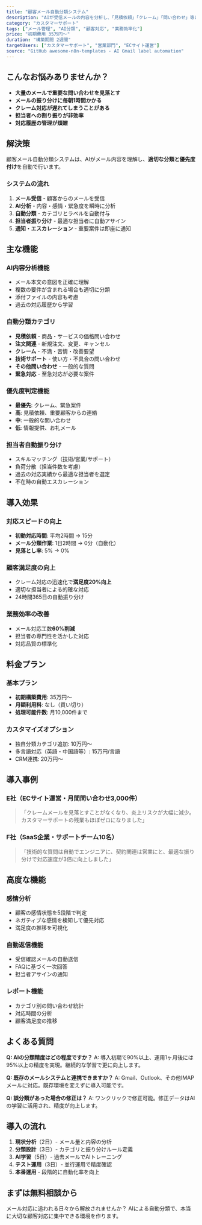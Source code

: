 ```yaml
---
title: "顧客メール自動分類システム"
description: "AIが受信メールの内容を分析し、「見積依頼」「クレーム」「問い合わせ」等に自動分類。対応優先度の判定と担当者振り分けまで完全自動化。"
category: "カスタマーサポート"
tags: ["メール管理", "AI分類", "顧客対応", "業務効率化"]
price: "初期費用 35万円〜"
duration: "構築期間 2週間"
targetUsers: ["カスタマーサポート", "営業部門", "ECサイト運営"]
source: "GitHub awesome-n8n-templates - AI Gmail label automation"
---
```


## こんなお悩みありませんか？

- **大量のメールで重要な問い合わせを見落とす**
- **メールの振り分けに毎朝1時間かかる**
- **クレーム対応が遅れてしまうことがある**
- **担当者への割り振りが非効率**
- **対応履歴の管理が煩雑**

## 解決策

顧客メール自動分類システムは、AIがメール内容を理解し、**適切な分類と優先度付け**を自動で行います。

### システムの流れ

1. **メール受信** - 顧客からのメールを受信
2. **AI分析** - 内容・感情・緊急度を瞬時に分析
3. **自動分類** - カテゴリとラベルを自動付与
4. **担当者振り分け** - 最適な担当者に自動アサイン
5. **通知・エスカレーション** - 重要案件は即座に通知

## 主な機能

### AI内容分析機能
- メール本文の意図を正確に理解
- 複数の要件が含まれる場合も適切に分類
- 添付ファイルの内容も考慮
- 過去の対応履歴から学習

### 自動分類カテゴリ
- **見積依頼** - 商品・サービスの価格問い合わせ
- **注文関連** - 新規注文、変更、キャンセル
- **クレーム** - 不満・苦情・改善要望
- **技術サポート** - 使い方・不具合の問い合わせ
- **その他問い合わせ** - 一般的な質問
- **緊急対応** - 至急対応が必要な案件

### 優先度判定機能
- **最優先**: クレーム、緊急案件
- **高**: 見積依頼、重要顧客からの連絡
- **中**: 一般的な問い合わせ
- **低**: 情報提供、お礼メール

### 担当者自動振り分け
- スキルマッチング（技術/営業/サポート）
- 負荷分散（担当件数を考慮）
- 過去の対応実績から最適な担当者を選定
- 不在時の自動エスカレーション

## 導入効果

### 対応スピードの向上
- **初動対応時間**: 平均2時間 → 15分
- **メール分類作業**: 1日2時間 → 0分（自動化）
- **見落とし率**: 5% → 0%

### 顧客満足度の向上
- クレーム対応の迅速化で**満足度20%向上**
- 適切な担当者による的確な対応
- 24時間365日の自動振り分け

### 業務効率の改善
- メール対応工数**60%削減**
- 担当者の専門性を活かした対応
- 対応品質の標準化

## 料金プラン

### 基本プラン
- **初期構築費用**: 35万円〜
- **月額利用料**: なし（買い切り）
- **処理可能件数**: 月10,000件まで

### カスタマイズオプション
- 独自分類カテゴリ追加: 10万円〜
- 多言語対応（英語・中国語等）: 15万円/言語
- CRM連携: 20万円〜

## 導入事例

### E社（ECサイト運営・月間問い合わせ3,000件）
> 「クレームメールを見落とすことがなくなり、炎上リスクが大幅に減少。カスタマーサポートの残業もほぼゼロになりました」

### F社（SaaS企業・サポートチーム10名）
> 「技術的な質問は自動でエンジニアに、契約関連は営業にと、最適な振り分けで対応速度が3倍に向上しました」

## 高度な機能

### 感情分析
- 顧客の感情状態を5段階で判定
- ネガティブな感情を検知して優先対応
- 満足度の推移を可視化

### 自動返信機能
- 受信確認メールの自動送信
- FAQに基づく一次回答
- 担当者アサインの通知

### レポート機能
- カテゴリ別の問い合わせ統計
- 対応時間の分析
- 顧客満足度の推移

## よくある質問

**Q: AIの分類精度はどの程度ですか？**
A: 導入初期で90%以上、運用1ヶ月後には95%以上の精度を実現。継続的な学習で更に向上します。

**Q: 既存のメールシステムと連携できますか？**
A: Gmail、Outlook、その他IMAPメールに対応。既存環境を変えずに導入可能です。

**Q: 誤分類があった場合の修正は？**
A: ワンクリックで修正可能。修正データはAIの学習に活用され、精度が向上します。

## 導入の流れ

1. **現状分析**（2日）- メール量と内容の分析
2. **分類設計**（3日）- カテゴリと振り分けルール定義
3. **AI学習**（5日）- 過去メールでAIトレーニング
4. **テスト運用**（3日）- 並行運用で精度確認
5. **本番運用** - 段階的に自動化率を向上

## まずは無料相談から

メール対応に追われる日々から解放されませんか？
AIによる自動分類で、本当に大切な顧客対応に集中できる環境を作ります。